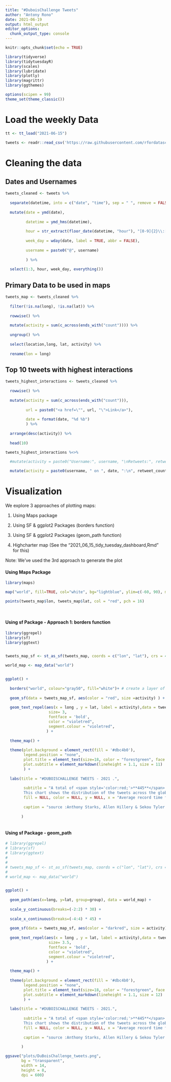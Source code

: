 ```yaml
---
title: "#DuboisChallenge Tweets"
author: "Antony Rono"
date: 2021-06-19
output: html_output
editor_options: 
  chunk_output_type: console
---
```


```r

knitr::opts_chunk$set(echo = TRUE)

library(tidyverse)
library(tidytuesdayR)
library(scales)
library(lubridate)
library(plotly)
library(magrittr)
library(ggthemes)

options(scipen = 99)
theme_set(theme_classic())

```

# Load the weekly Data

```r

tt <- tt_load("2021-06-15")

tweets <- readr::read_csv('https://raw.githubusercontent.com/rfordatascience/tidytuesday/master/data/2021/2021-06-15/tweets.csv')

```

# Cleaning the data

## Dates and Usernames

```r

tweets_cleaned <- tweets %>% 
  
  separate(datetime, into = c("date", "time"), sep = " ", remove = FALSE) %>% 
  
  mutate(date = ymd(date),
         
         datetime = ymd_hms(datetime),
         
         hour = str_extract(floor_date(datetime, "hour"), "[0-9]{2}\\:[0-9]{2}"),
         
         week_day = wday(date, label = TRUE, abbr = FALSE),
         
         username = paste0("@", username)
         
         ) %>% 
  
  select(1:3, hour, week_day, everything()) 

```

## Primary Data to be used in maps

```r

tweets_map <- tweets_cleaned %>% 
  
  filter(!is.na(long), !is.na(lat)) %>% 
  
  rowwise() %>% 
  
  mutate(activity = sum(c_across(ends_with("count")))) %>% 
  
  ungroup() %>% 
  
  select(location,long, lat, activity) %>% 
  
  rename(lon = long) 


```

## Top 10 tweets with highest interactions

```r


tweets_highest_interactions <- tweets_cleaned %>% 
  
  rowwise() %>% 
  
  mutate(activity = sum(c_across(ends_with("count"))),
         
         url = paste0("<a href=\"", url, "\">Link</a>"),
         
         date = format(date, "%d %b")
         ) %>% 
  
  arrange(desc(activity)) %>% 
  
  head(10)

tweets_highest_interactions %<>% 
  
  #mutate(activity = paste0("Username:", username, "\nRetweets:", retweet_count, "\nLikes:", like_count , "\nQuotes", quote_count))

  mutate(activity = paste0(username, " on ", date, ":\n", retweet_count, " Retweets, ", like_count, " Likes, ", quote_count , " Quotes"))

```

# Visualization

We explore 3 approaches of plotting maps:

1. Using Maps package

2. Using SF & ggplot2 Packages (borders function)

3. Using SF & ggplot2 Packages (geom_path function)

4. Highcharter map (See the "2021_06_15_tidy_tuesday_dashboard,Rmd" for this)


Note: We've used the 3rd approach to generate the plot


#### Using Maps Package

```r

library(maps)

map("world", fill=TRUE, col="white", bg="lightblue", ylim=c(-60, 90), mar=c(0,0,0,0)) 

points(tweets_map$lon, tweets_map$lat, col = "red", pch = 16)
  
  
```

#### Using sf Package - Approach 1: borders function

```r
library(ggrepel)
library(sf)
library(ggtext)


tweets_map_sf <- st_as_sf(tweets_map, coords = c("lon", "lat"), crs = 4326)  

world_map <- map_data("world")


ggplot() +
  
  borders("world", colour="gray50", fill="white")+ # create a layer of borders
  
  geom_sf(data = tweets_map_sf, aes(color = "red", size =activity) ) +
  
  geom_text_repel(aes(x = long , y = lat, label = activity),data = tweets_highest_interactions,
                   size= 3,
                   fontface = 'bold',
                   color = "violetred",
                   segment.colour = "violetred",
                  ) +
  
  theme_map() +
  
  theme(plot.background = element_rect(fill = '#dbc4b0'),
        legend.position = "none",
        plot.title = element_text(size=18, color = "forestgreen", face = "bold"),
        plot.subtitle = element_markdown(lineheight = 1.1, size = 11)
        ) +
  
  labs(title = "#DUBOISCHALLENGE TWEETS - 2021 .",
       
        subtitle = "A total of <span style='color:red;'>**445**</span> tweets were tweeted with the <span style='color:forestgreen;'>**#DuBoisChallenge**</span> tag.<br>
        This chart shows the distribution of the tweets across the globe, highlighting the <span style='color:violetred;'>**top 10 tweets with the highest activity**</span>",
        fill = NULL, color = NULL, y = NULL, x = "Average record time for a 3-lap course (seconds)",
       
        caption = "source :Anthony Starks, Allen Hillery & Sekou Tyler. | viz: Antony Rono"
       
       )
  

```

#### Using sf Package - geom_path

```r

# library(ggrepel)
# library(sf)
# library(ggtext)
# 
# 
# tweets_map_sf <- st_as_sf(tweets_map, coords = c("lon", "lat"), crs = 4326)  
# 
# world_map <- map_data("world")


ggplot() +
  
  geom_path(aes(x=long, y=lat, group=group), data = world_map) +
  
  scale_y_continuous(breaks=(-2:2) * 30) +
  
  scale_x_continuous(breaks=(-4:4) * 45) +
  
  geom_sf(data = tweets_map_sf, aes(color = "darkred", size = activity)) +
  
  geom_text_repel(aes(x = long , y = lat, label = activity),data = tweets_highest_interactions,
                   size= 3.5,
                   fontface = 'bold',
                   color = "violetred",
                   segment.colour = "violetred",
                  ) +
  
  theme_map() +
  
  theme(plot.background = element_rect(fill = '#dbc4b0'),
        legend.position = "none",
        plot.title = element_text(size=18, color = "forestgreen", face = "bold"),
        plot.subtitle = element_markdown(lineheight = 1.1, size = 12)
        ) +
  
  labs(title = "#DUBOISCHALLENGE TWEETS - 2021.",
       
        subtitle = "A total of <span style='color:red;'>**445**</span> tweets were tweeted with the <span style='color:forestgreen;'>**#DuBoisChallenge**</span> tag.<br>
        This chart shows the distribution of the tweets across the globe, highlighting the <span style='color:violetred;'>**top 10 tweets with the highest interactions**</span>",
        fill = NULL, color = NULL, y = NULL, x = "Average record time for a 3-lap course (seconds)",
       
        caption = "source :Anthony Starks, Allen Hillery & Sekou Tyler. | viz: Antony Rono"
       
       )

```

```r
ggsave("plots/DuBoisChallenge_tweets.png", 
       bg = "transparent", 
       width = 14, 
       height = 8, 
       dpi = 600)
```



